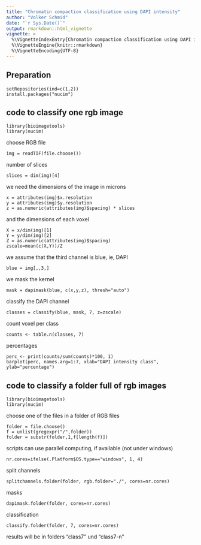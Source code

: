 ```yaml
---
title: "Chromatin compaction classification using DAPI intensity"
author: "Volker Schmid"
date: "`r Sys.Date()`"
output: rmarkdown::html_vignette
vignette: >
  %\VignetteIndexEntry{Chromatin compaction classification using DAPI intensity}
  %\VignetteEngine{knitr::rmarkdown}
  %\VignetteEncoding{UTF-8}
---
```

## Preparation

    setRepositories(ind=c(1,2))
    install.packages("nucim")

## code to classify one rgb image

    library(bioimagetools)
    library(nucim)
    
choose RGB file

    img = readTIF(file.choose())
    
number of slices 

    slices = dim(img)[4]
    
we need the dimensions of the image in microns

    x = attributes(img)$x.resolution
    y = attributes(img)$y.resolution
    z = as.numeric(attributes(img)$spacing) * slices
and the dimensions of each voxel

    X = x/dim(img)[1]
    Y = y/dim(img)[2]
    Z = as.numeric(attributes(img)$spacing)
    zscale=mean(c(X,Y))/Z
we assume that the third channel is blue, ie, DAPI

    blue = img[,,3,] 
we mask the kernel

    mask = dapimask(blue, c(x,y,z), thresh="auto")
classify the DAPI channel

    classes = classify(blue, mask, 7, z=zscale)
count voxel per class

    counts <- table.n(classes, 7)
percentages

    perc <- print(counts/sum(counts)*100, 1)
    barplot(perc, names.arg=1:7, xlab="DAPI intensity class", ylab="percentage")

## code to classify a folder full of rgb images

    library(bioimagetools)
    library(nucim)
choose one of the files in a folder of RGB files

    folder = file.choose()
    f = unlist(gregexpr("/",folder))
    folder = substr(folder,1,f[length(f)])
scripts can use parallel computing, if available (not under windows)

    nr.cores=ifelse(.Platform$OS.type=="windows", 1, 4)
split channels

    splitchannels.folder(folder, rgb.folder="./", cores=nr.cores)
masks

    dapimask.folder(folder, cores=nr.cores)
classification 

    classify.folder(folder, 7, cores=nr.cores)
results will be in folders "class7" und "class7-n"
